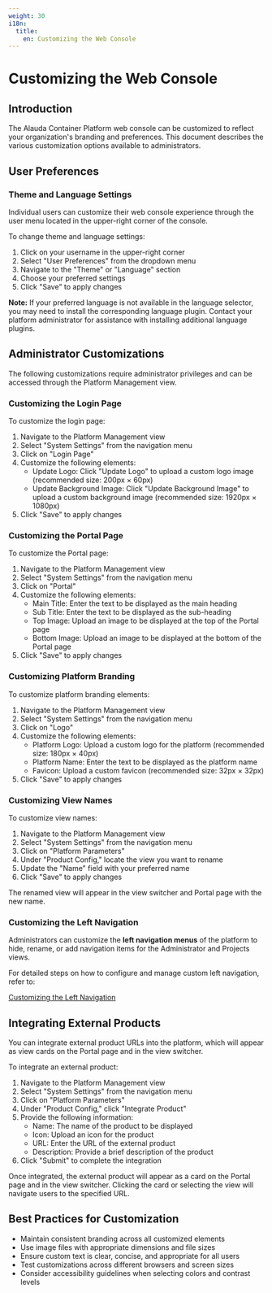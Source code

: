 ```yaml
---
weight: 30
i18n:
  title:
    en: Customizing the Web Console
---
```


# Customizing the Web Console

## Introduction

The Alauda Container Platform web console can be customized to reflect your organization's branding and preferences. This document describes the various customization options available to administrators.

## User Preferences

### Theme and Language Settings

Individual users can customize their web console experience through the user menu located in the upper-right corner of the console.

To change theme and language settings:

1. Click on your username in the upper-right corner
2. Select "User Preferences" from the dropdown menu
3. Navigate to the "Theme" or "Language" section
4. Choose your preferred settings
5. Click "Save" to apply changes

**Note:** If your preferred language is not available in the language selector, you may need to install the corresponding language plugin. Contact your platform administrator for assistance with installing additional language plugins.

## Administrator Customizations

The following customizations require administrator privileges and can be accessed through the Platform Management view.

### Customizing the Login Page

To customize the login page:

1. Navigate to the Platform Management view
2. Select "System Settings" from the navigation menu
3. Click on "Login Page"
4. Customize the following elements:
   - Update Logo: Click "Update Logo" to upload a custom logo image (recommended size: 200px × 60px)
   - Update Background Image: Click "Update Background Image" to upload a custom background image (recommended size: 1920px × 1080px)
5. Click "Save" to apply changes

### Customizing the Portal Page

To customize the Portal page:

1. Navigate to the Platform Management view
2. Select "System Settings" from the navigation menu
3. Click on "Portal"
4. Customize the following elements:
   - Main Title: Enter the text to be displayed as the main heading
   - Sub Title: Enter the text to be displayed as the sub-heading
   - Top Image: Upload an image to be displayed at the top of the Portal page
   - Bottom Image: Upload an image to be displayed at the bottom of the Portal page
5. Click "Save" to apply changes

### Customizing Platform Branding

To customize platform branding elements:

1. Navigate to the Platform Management view
2. Select "System Settings" from the navigation menu
3. Click on "Logo"
4. Customize the following elements:
   - Platform Logo: Upload a custom logo for the platform (recommended size: 180px × 40px)
   - Platform Name: Enter the text to be displayed as the platform name
   - Favicon: Upload a custom favicon (recommended size: 32px × 32px)
5. Click "Save" to apply changes

### Customizing View Names

To customize view names:

1. Navigate to the Platform Management view
2. Select "System Settings" from the navigation menu
3. Click on "Platform Parameters"
4. Under "Product Config," locate the view you want to rename
5. Update the "Name" field with your preferred name
6. Click "Save" to apply changes

The renamed view will appear in the view switcher and Portal page with the new name.

### Customizing the Left Navigation

Administrators can customize the **left navigation menus** of the platform to hide, rename, or add navigation items for the Administrator and Projects views.

For detailed steps on how to configure and manage custom left navigation, refer to:

[Customizing the Left Navigation](./customize-left-navigation)

## Integrating External Products

You can integrate external product URLs into the platform, which will appear as view cards on the Portal page and in the view switcher.

To integrate an external product:

1. Navigate to the Platform Management view
2. Select "System Settings" from the navigation menu
3. Click on "Platform Parameters"
4. Under "Product Config," click "Integrate Product"
5. Provide the following information:
   - Name: The name of the product to be displayed
   - Icon: Upload an icon for the product
   - URL: Enter the URL of the external product
   - Description: Provide a brief description of the product
6. Click "Submit" to complete the integration

Once integrated, the external product will appear as a card on the Portal page and in the view switcher. Clicking the card or selecting the view will navigate users to the specified URL.

## Best Practices for Customization

- Maintain consistent branding across all customized elements
- Use image files with appropriate dimensions and file sizes
- Ensure custom text is clear, concise, and appropriate for all users
- Test customizations across different browsers and screen sizes
- Consider accessibility guidelines when selecting colors and contrast levels
